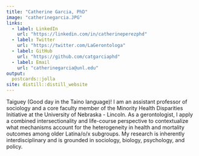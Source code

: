 ---
title: "Catherine Garcia, PhD"
image: "catherinegarcia.JPG"
links:
  - label: LinkedIn
    url: "https://linkedin.com/in/catherineperezphd"
  - label: Twitter
    url: "https://twitter.com/LaGerontologa"
  - label: GitHub
    url: "https://github.com/catgarciaphd"
  - label: Email
    url: "catherinegarcia@unl.edu"
output:
  postcards::jolla
site: distill::distill_website
---
 
Taiguey (Good day in the Taino language)! I am an assistant professor of sociology and a core faculty member of the Minority Health Disparities Initiative at the University of Nebraska - Lincoln. As a gerontologist, I apply a combined intersectionality and life-course perspective to contextualize what mechanisms account for the heterogeneity in health and mortality outcomes among older Latina/o/x subgroups. My research is inherently interdisciplinary and is grounded in sociology, biology, psychology, and policy. 
